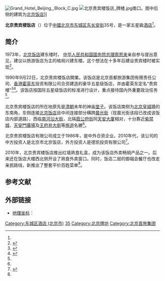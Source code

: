 [[File:Grand_Hotel_Beijing,_Block_C.jpg|thumb]]
[[File:北京贵宾楼饭店_牌楼.jpg|thumb]]南口。图中后侧的建筑为[[北京饭店|北京饭店]]]]

'''北京贵宾楼饭店'''（{{lang|en|Grand Hotel Beijing}}）位于[[中國|中國]][[北京市|北京市]][[东城区_(北京市)|东城区]][[东长安街|东长安街]]35号，是一家五星級[[酒店|酒店]]<ref name=yel/>。

==简介==
1973年，[[北京饭店|北京饭店]]建东楼时， [[中华人民共和国国务院总理|中华人民共和国国务院总理]][[周恩来|周恩来]]亲自参与提出意见，建议以旅游饭店为主的格局兴建东楼。这个想法在十多年后建设贵宾楼时被实现<ref name=ky>{{Cite web |url=http://www.gotoread.com/mag/51/sarticle_35651.html |title=北京贵宾楼饭店迎来开业20年，商业文化，2010-11-23 |accessdate=2012-09-28 |archive-date=2016-03-14 |archive-url=https://web.archive.org/web/20160314064033/http://gotoread.com/mag/51/sarticle_35651.html |dead-url=no }}</ref>。

1990年9月22日，北京贵宾楼饭店開業。该饭店是北京首都旅游集团有限责任公司、[[香港|香港]][[霍英东|霍英东]]投资有限公司合资建造的豪华五星级饭店，并由霍英东定名“贵宾楼”<ref name=yel>{{Cite web |url=http://www.126hotel.cn/hotel/theme/info.php?hotelid=6&columnid=1 |title=酒店简介，北京贵宾楼饭店，于2012-9-28查阅 |accessdate=2012-09-28 |archive-date=2014-03-10 |archive-url=https://web.archive.org/web/20140310141849/http://www.126hotel.cn/hotel/theme/info.php?hotelid=6&columnid=1 |dead-url=no }}</ref><ref name=qinmin>{{Cite web |url = http://finance.ifeng.com/a/20130727/10281032_0.shtml |title = 贵宾楼改走亲民路线 外卖熟食窗口开张 |author =  |date = 2013-07-27 |publisher = 凤凰网 |language =  |accessdate =  |quote =  |archive-date = 2018-02-27 |archive-url = https://web.archive.org/web/20180227215443/http://finance.ifeng.com/a/20130727/10281032_0.shtml |dead-url = no }}</ref>。该饭店按国际五星级饭店的标准进行设计，重点接待国内外重要政治任务<ref name=ky/>。

北京贵宾楼饭店的所在地原先是[[清朝|清朝]]末年的神庙[[堂子|堂子]]。该饭店南侧为[[北京皇城|北京皇城]]牆的东南角，东侧连接[[北京饭店|北京饭店]]且中间连接部分横跨[[晨光街|晨光街]]（现晨光街该段已改成该饭店内部道路），西临[[南河沿大街|南河沿大街]]，北隔[[霞公府街|霞公府街]]同[[天安大厦|天安大厦]]相对，十分靠近[[紫禁城|紫禁城]]、[[天安門廣場|天安門廣場]]及[[王府井大街|王府井大街]]等[[旅遊|旅遊]]名勝<ref name=yel/>。

北京贵宾楼饭店有限公司成立于1986年，是中外合资企业。2010年代，该公司的中方投资人是北京市北京饭店，外方投资人是德凯投资有限公司<ref>{{Cite web  |url =http://qyxy.baic.gov.cn/xycx/queryCreditAction!qyxq_view.dhtml?reg_bus_ent_id=6C16A981BD2D47C6B7B4E2AABDA42494&credit_ticket=CA58A8BB34217B4E554260AD801A9B84  |title =北京贵宾楼饭店有限公司  |author =  |date =  |publisher =北京市企业信用信息网  |language =  |accessdate =2018-02-27  |quote =  |archive-url =https://web.archive.org/web/20180228041344/http://qyxy.baic.gov.cn/xycx/queryCreditAction!qyxq_view.dhtml?reg_bus_ent_id=6C16A981BD2D47C6B7B4E2AABDA42494&credit_ticket=CA58A8BB34217B4E554260AD801A9B84  |archive-date =2018-02-28  |dead-url =yes  }}</ref>。

2010年，北京贵宾楼饭店推出红墙熟食礼盒，成为该饭店外卖畅销产品之一。后来还在饭店大楼西北侧开设了熟食外卖窗口。同时，饭店二层的御福会餐厅也改走亲民路线，新推出了整套平价百姓菜单<ref name=qinmin/>。

== 参考文献 ==
{{Reflist|30em}}

== 外部链接 ==
{{Commons category|Grand Hotel Beijing}}
* [[地理坐标|地理坐标]]：{{Coord|39.90895159999999|116.4074932|type:landmark_region:CN-11_source:GoogleMaps|display=inline,title}}

[[Category:东城区酒店_(北京市)|Category:东城区酒店 (北京市)]]
[[Category:东长安街|35]]
[[Category:北京牌坊|Category:北京牌坊]]
[[Category:北京首旅集团|Category:北京首旅集团]]